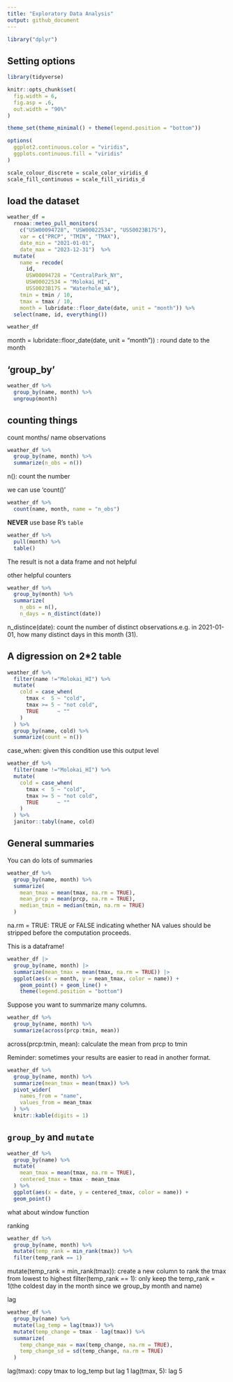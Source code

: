 ```yaml
---
title: "Exploratory Data Analysis"
output: github_document
---
```


```r
library("dplyr")
```

## Setting options

```r
library(tidyverse)

knitr::opts_chunk$set(
  fig.width = 6,
  fig.asp = .6,
  out.width = "90%"
)

theme_set(theme_minimal() + theme(legend.position = "bottom"))

options(
  ggplot2.continuous.color = "viridis",
  ggplots.continuous.fill = "viridis"
)

scale_colour_discrete = scale_color_viridis_d
scale_fill_continuous = scale_fill_viridis_d
```


## load the dataset

```r
weather_df = 
  rnoaa::meteo_pull_monitors(
    c("USW00094728", "USW00022534", "USS0023B17S"),
    var = c("PRCP", "TMIN", "TMAX"), 
    date_min = "2021-01-01",
    date_max = "2023-12-31")  %>% 
  mutate(
    name = recode(
      id, 
      USW00094728 = "CentralPark_NY", 
      USW00022534 = "Molokai_HI",
      USS0023B17S = "Waterhole_WA"),
    tmin = tmin / 10,
    tmax = tmax / 10,
    month = lubridate::floor_date(date, unit = "month")) %>%
  select(name, id, everything())

weather_df
```

month = lubridate::floor_date(date, unit = "month")) : round date to the month


## 'group_by'

```r
weather_df %>% 
  group_by(name, month) %>% 
  ungroup(month)
```

## counting things

count months/ name observations

```r
weather_df %>% 
  group_by(name, month) %>% 
  summarize(n_obs = n())
```

n(): count the number

we can use 'count()'

```r
weather_df %>% 
  count(name, month, name = "n_obs")
```

**NEVER** use base R's `table`

```r
weather_df %>% 
  pull(month) %>% 
  table()
```

The result is not a data frame and not helpful

other helpful counters
```r
weather_df %>% 
  group_by(month) %>% 
  summarize(
    n_obs = n(),
    n_days = n_distinct(date))
```

n_distince(date): count the number of distinct observations.e.g. in 2021-01-01, how many distinct days in this month (31).


## A digression on 2*2 table

```r
weather_df %>% 
  filter(name !="Molokai_HI") %>% 
  mutate(
    cold = case_when(
      tmax <  5 ~ "cold",
      tmax >= 5 ~ "not cold",
      TRUE      ~ ""
    )
  ) %>% 
  group_by(name, cold) %>% 
  summarize(count = n())
```

case_when: given this condition use this output level

```r
weather_df %>% 
  filter(name !="Molokai_HI") %>% 
  mutate(
    cold = case_when(
      tmax <  5 ~ "cold",
      tmax >= 5 ~ "not cold",
      TRUE      ~ ""
    )
  ) %>% 
  janitor::tabyl(name, cold)
```


## General summaries

You can do lots of summaries

```r
weather_df %>% 
  group_by(name, month) %>% 
  summarize(
    mean_tmax = mean(tmax, na.rm = TRUE),
    mean_prcp = mean(prcp, na.rm = TRUE),
    median_tmin = median(tmin, na.rm = TRUE)
  )
```

na.rm = TRUE: TRUE or FALSE indicating whether NA values should be stripped before the computation proceeds.

This is a dataframe!

```r
weather_df |>
  group_by(name, month) |>
  summarize(mean_tmax = mean(tmax, na.rm = TRUE)) |>
  ggplot(aes(x = month, y = mean_tmax, color = name)) + 
    geom_point() + geom_line() + 
    theme(legend.position = "bottom")
```

Suppose you want to summarize many columns.

```r
weather_df %>% 
  group_by(name, month) %>% 
  summarize(across(prcp:tmin, mean))
```

across(prcp:tmin, mean): calculate the mean from prcp to tmin

Reminder: sometimes your results are easier to read in another format.

```r
weather_df %>% 
  group_by(name, month) %>% 
  summarize(mean_tmax = mean(tmax)) %>% 
  pivot_wider(
    names_from = "name",
    values_from = mean_tmax
  ) %>% 
  knitr::kable(digits = 1)
```


## `group_by` and `mutate`

```r
weather_df %>% 
  group_by(name) %>% 
  mutate(
    mean_tmax = mean(tmax, na.rm = TRUE),
    centered_tmax = tmax - mean_tmax
  ) %>% 
  ggplot(aes(x = date, y = centered_tmax, color = name)) +
  geom_point()
```

what about window function

ranking

```r
weather_df %>% 
  group_by(name, month) %>% 
  mutate(temp_rank = min_rank(tmax)) %>% 
  filter(temp_rank == 1)
```

mutate(temp_rank = min_rank(tmax)): create a new column to rank the tmax from lowest to highest
filter(temp_rank == 1): only keep the temp_rank = 1(the coldest day in the month since we group_by month and name)

lag

```r
weather_df %>% 
  group_by(name) %>% 
  mutate(lag_temp = lag(tmax)) %>% 
  mutate(temp_change = tmax - lag(tmax)) %>% 
  summarize(
    temp_change_max = max(temp_change, na.rm = TRUE),
    temp_change_sd = sd(temp_change, na.rm = TRUE)
  )
```

lag(tmax): copy tmax to log_temp but lag 1
lag(tmax, 5): lag 5
